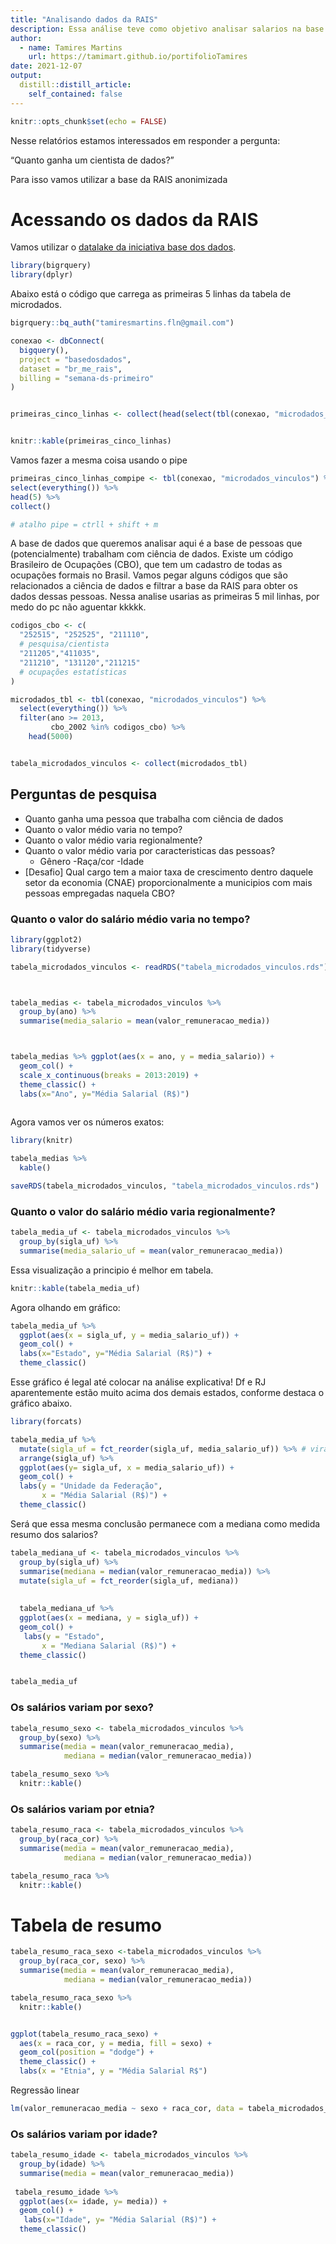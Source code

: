 ```yaml
---
title: "Analisando dados da RAIS"
description: Essa análise teve como objetivo analisar salarios na base da RAIS. Esse projeto foi feito na Semana Data Science na Prática da Curso-R.
author:
  - name: Tamires Martins
    url: https://tamimart.github.io/portifolioTamires
date: 2021-12-07
output:
  distill::distill_article:
    self_contained: false
---
```



```r
knitr::opts_chunk$set(echo = FALSE)
```

Nesse relatórios estamos interessados em responder a pergunta:

"Quanto ganha um cientista de dados?"

Para isso vamos utilizar a base da RAIS anonimizada

# Acessando os dados da RAIS

Vamos utilizar o [datalake da iniciativa base dos dados](https://basedosdados.org).

```r

library(bigrquery)
library(dplyr)

```


Abaixo está o código que carrega as primeiras 5 linhas da tabela de microdados.

```r

bigrquery::bq_auth("tamiresmartins.fln@gmail.com")

conexao <- dbConnect(
  bigquery(),
  project = "basedosdados",
  dataset = "br_me_rais",
  billing = "semana-ds-primeiro"
)


primeiras_cinco_linhas <- collect(head(select(tbl(conexao, "microdados_vinculos"), everything()), 5))


knitr::kable(primeiras_cinco_linhas)

```

Vamos fazer a mesma coisa usando o pipe

```r

primeiras_cinco_linhas_compipe <- tbl(conexao, "microdados_vinculos") %>%
select(everything()) %>%
head(5) %>%
collect()

# atalho pipe = ctrll + shift + m
```

A base de dados que queremos analisar aqui é a base de pessoas que (potencialmente) trabalham com ciência de dados. Existe um código Brasileiro de Ocupações (CBO), que tem um cadastro de todas as ocupações formais no Brasil. Vamos pegar alguns códigos que são relacionados a ciência de dados e filtrar a base da RAIS para obter os dados dessas pessoas. Nessa analise usarias as primeiras 5 mil linhas, por medo do pc não aguentar kkkkk.

```r

codigos_cbo <- c(
  "252515", "252525", "211110",
  # pesquisa/cientista 
  "211205","411035", 
  "211210", "131120","211215"
  # ocupações estatísticas 
)

microdados_tbl <- tbl(conexao, "microdados_vinculos") %>% 
  select(everything()) %>%
  filter(ano >= 2013,
         cbo_2002 %in% codigos_cbo) %>% 
    head(5000)


tabela_microdados_vinculos <- collect(microdados_tbl)

```

## Perguntas de pesquisa

- Quanto ganha uma pessoa que trabalha com ciência de dados
- Quanto o valor médio varia no tempo?
- Quanto o valor médio varia regionalmente?
- Quanto o valor médio varia por caracteristicas das pessoas?
  - Gênero
  -Raça/cor
  -Idade
- [Desafio] Qual cargo tem a maior taxa de crescimento dentro daquele setor da economia (CNAE) proporcionalmente a municipios com mais pessoas empregadas naquela CBO?



### Quanto o valor do salário médio varia no tempo?

```r

library(ggplot2)
library(tidyverse)

tabela_microdados_vinculos <- readRDS("tabela_microdados_vinculos.rds")



tabela_medias <- tabela_microdados_vinculos %>% 
  group_by(ano) %>%
  summarise(media_salario = mean(valor_remuneracao_media))



tabela_medias %>% ggplot(aes(x = ano, y = media_salario)) +
  geom_col() +
  scale_x_continuous(breaks = 2013:2019) +
  theme_classic() +
  labs(x="Ano", y="Média Salarial (R$)")
  


```

Agora vamos ver os números exatos:

```r

library(knitr)

tabela_medias %>% 
  kable()

saveRDS(tabela_microdados_vinculos, "tabela_microdados_vinculos.rds")
```

### Quanto o valor do salário médio varia regionalmente?

```r

tabela_media_uf <- tabela_microdados_vinculos %>% 
  group_by(sigla_uf) %>%
  summarise(media_salario_uf = mean(valor_remuneracao_media))


```

Essa visualização a principio é melhor em tabela.

```r
knitr::kable(tabela_media_uf)
```

Agora olhando em gráfico:

```r
tabela_media_uf %>% 
  ggplot(aes(x = sigla_uf, y = media_salario_uf)) +
  geom_col() +
  labs(x="Estado", y="Média Salarial (R$)") +
  theme_classic()

```
Esse gráfico é legal até colocar na análise explicativa! Df e RJ aparentemente estão muito acima dos demais estados, conforme destaca o gráfico abaixo.

```r


library(forcats)

tabela_media_uf %>%
  mutate(sigla_uf = fct_reorder(sigla_uf, media_salario_uf)) %>% # vira fator e reordena de acordo com media
  arrange(sigla_uf) %>%
  ggplot(aes(y= sigla_uf, x = media_salario_uf)) +
  geom_col() +
  labs(y = "Unidade da Federação",
       x = "Média Salarial (R$)") +
  theme_classic()


```
Será que essa mesma conclusão permanece com a mediana como medida resumo dos salarios?

```r

tabela_mediana_uf <- tabela_microdados_vinculos %>% 
  group_by(sigla_uf) %>% 
  summarise(mediana = median(valor_remuneracao_media)) %>%
  mutate(sigla_uf = fct_reorder(sigla_uf, mediana)) 
  
  
  tabela_mediana_uf %>%  
  ggplot(aes(x = mediana, y = sigla_uf)) +
  geom_col() +
   labs(y = "Estado",
       x = "Mediana Salarial (R$)") +
  theme_classic()


tabela_media_uf

```

### Os salários variam por sexo?

```r

tabela_resumo_sexo <- tabela_microdados_vinculos %>% 
  group_by(sexo) %>% 
  summarise(media = mean(valor_remuneracao_media),
            mediana = median(valor_remuneracao_media))

tabela_resumo_sexo %>% 
  knitr::kable()


```


### Os salários variam por etnia?

```r
tabela_resumo_raca <- tabela_microdados_vinculos %>% 
  group_by(raca_cor) %>% 
  summarise(media = mean(valor_remuneracao_media),
            mediana = median(valor_remuneracao_media))

tabela_resumo_raca %>% 
  knitr::kable()
```


# Tabela de resumo

```r
tabela_resumo_raca_sexo <-tabela_microdados_vinculos %>% 
  group_by(raca_cor, sexo) %>% 
  summarise(media = mean(valor_remuneracao_media),
            mediana = median(valor_remuneracao_media))

tabela_resumo_raca_sexo %>% 
  knitr::kable()


ggplot(tabela_resumo_raca_sexo) + 
  aes(x = raca_cor, y = media, fill = sexo) + 
  geom_col(position = "dodge") + 
  theme_classic() + 
  labs(x = "Etnia", y = "Média Salarial R$")

```

Regressão linear

```r

lm(valor_remuneracao_media ~ sexo + raca_cor, data = tabela_microdados_vinculos)

```


### Os salários variam por idade?

```r

tabela_resumo_idade <- tabela_microdados_vinculos %>% 
  group_by(idade) %>% 
  summarise(media = mean(valor_remuneracao_media))
  
 tabela_resumo_idade %>%  
  ggplot(aes(x= idade, y= media)) +
  geom_col() +
   labs(x="Idade", y= "Média Salarial (R$)") +
  theme_classic()
  
```


